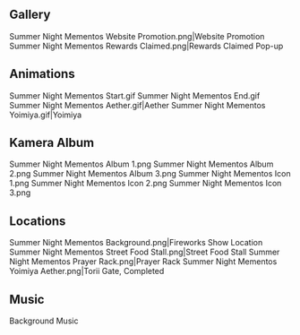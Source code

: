 {{EventTabs}}
==Gallery==
<gallery>
Summer Night Mementos Website Promotion.png|Website Promotion
Summer Night Mementos Rewards Claimed.png|Rewards Claimed Pop-up
</gallery>

==Animations==
<gallery>
Summer Night Mementos Start.gif
Summer Night Mementos End.gif
Summer Night Mementos Aether.gif|Aether
Summer Night Mementos Yoimiya.gif|Yoimiya
</gallery>

==Kamera Album==
<gallery>
Summer Night Mementos Album 1.png
Summer Night Mementos Album 2.png
Summer Night Mementos Album 3.png
Summer Night Mementos Icon 1.png
Summer Night Mementos Icon 2.png
Summer Night Mementos Icon 3.png
</gallery>

==Locations==
<gallery>
Summer Night Mementos Background.png|Fireworks Show Location
Summer Night Mementos Street Food Stall.png|Street Food Stall
Summer Night Mementos Prayer Rack.png|Prayer Rack
Summer Night Mementos Yoimiya Aether.png|Torii Gate, Completed
</gallery>

==Music==
{{A|Summer Night Mementos BGM.ogg}} Background Music